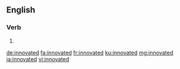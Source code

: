 ==English==

===Verb===
{{head|en|verb form}}

# {{en-past of|innovate}}

[[de:innovated]]
[[fa:innovated]]
[[fr:innovated]]
[[ku:innovated]]
[[mg:innovated]]
[[ja:innovated]]
[[vi:innovated]]